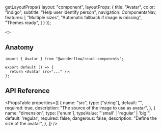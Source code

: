 
  getLayoutProps({
    layout: "component",
    layoutProps: {
      title: "Avatar",
      color: "indigo",
      subtitle: "Help user identify person",
      navigation: ComponentsNav,
      features: [
        "Multiple sizes",
        "Automatic fallback if image is missing",
        "Themes ready",
      ]
    }
  });

<LiveArea>
  <>
    <Avatar src="https://xsgames.co/randomusers/avatar.php?g=female" />
    <Avatar />
  </>
</LiveArea>

## Anatomy

```tsx lines="1,4"
import { Avatar } from "@wonderflow/react-components";

export default () => {
  return <Avatar src="..." />;
};
```

## API Reference

<PropsTable
  properties={[
    {
      name: "src",
      type: ["string"],
      default: "",
      required: true,
      description: "The source of the image to use as avatar",
    },
    {
      name: "dimension",
      type: ['enum'],
      typeValue: "'small' | 'regular' | 'big'",
      default: 'regular',
      required: false,
      dangerous: false,
      description: "Define the size of the avatar",
    },
  ]}
/>
